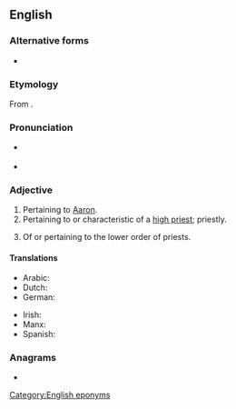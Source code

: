 ==English==

===Alternative forms===
* {{l|en|Aaronical}}

===Etymology===
From {{suffix|en|Aaron|ic}}.

===Pronunciation===
* {{a|RP}} {{IPA|en|/æɹˈɒn.ɪk/|/ɛːˈɹɒn.ɪk/}}
* {{a|GenAm}} {{IPA|en|/æɹˈɑn.ɪk/|/ɛˈɹɑn.ɪk/}}

===Adjective===
{{en-adj}}

# Pertaining to [[Aaron]]. {{defdate|First attested in the mid 17<sup>th</sup> century.}}
# Pertaining to or characteristic of a [[high priest]]; priestly. {{defdate|First attested in the mid 17<sup>th</sup> century.}}
# {{lb|en|Mormonism}} Of or pertaining to the lower order of priests. {{defdate|First attested in the early 19<sup>th</sup> century.}}

====Translations====
{{trans-top|pertaining to Aaron}}
* Arabic: {{t|ar|هاروني}}
* Dutch: {{t|nl|aäronitisch}}
* German: {{t|de|aaronitisch}}
{{trans-mid}}
* Irish: {{t|ga|Árónach}}
* Manx: {{t|gv|Aaronagh}}
* Spanish: {{t+|es|aarónico}}
{{trans-bottom}}

===Anagrams===
* {{anagrams|en|a=aacinor|ocarina}}

[[Category:English eponyms]]